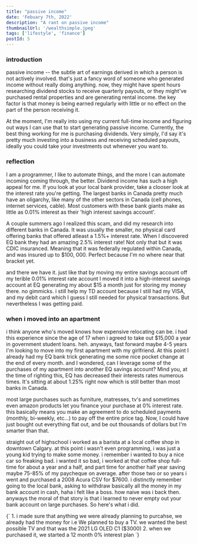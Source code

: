 ```yaml
---
title: "passive income"
date: 'Febuary 7th, 2022'
description: "A rant on passive income"
thumbnailUrl: '/wealthsimple.jpeg'
tags: ['lifestyle', 'finance']
postId: 5
---
```


### introduction
passive income -- the subtle art of earnings derived in which a person is not actively involved.
that's just a fancy word of someone who generated income without really doing anything. now, they might have 
spent hours researching dividend stocks to receive quarterly payouts, or they might've purchased rental properties and are generating 
rental income. the key factor is that money is being earned regularly with little or no effect on the part of the person
receiving it.

At the moment, I'm really into using my current full-time income and figuring out ways I can use that to start generating passive income.
Currently, the best thing working for me is purchasing dividends. Very simply, I'd say it's pretty much investing into a business and receiving
scheduled payouts, ideally you could take your investments out whenever you want to.

### reflection
I am a programmer, I like to automate things, and the more I can automate incoming coming through, the better. Dividend income has such a high appeal for me.
If you look at your local bank provider, take a clooser look at the interest rate you're getting. The largest banks in Canada pretty much have an oligarchy, like many of
the other sectors in Canada (cell phones, internet services, cable). Most customers with these bank giants make as little as 0.01% interest as their 'high interest savings account'.

A couple summers ago I realized this scam, and did my research into different banks in Canada. It was usually the smaller, no physical card offering banks that offered atleast a 1.5%+ interest rate. 
When I discovered EQ bank they had an amazing 2.5% interest rate! Not only that but it was CDIC insuranced. Meaning that it was federally regulated within Canada, and was insured up to $100, 000. Perfect because
I'm no where near that bracket yet. 

and there we have it. just like that by moving my entire savings account off my terible 0.01% interest rate account I moved it into a high-interest savings account at EQ generating my about
$15 a month just for storing my money there. no gimmicks. i still help my TD account because I still had my VISA, and my debit card which I guess I still needed for physical transactions. But nevertheless
I was getting paid.

### when i moved into an apartment
i think anyone who's moved knows how expensive relocating can be. i had this experience since the age of 17 when i agreed to take out $15,000 a year
in government student loans. heh. anyways, fast forward maybe 4-5 years I'm looking to move into my first apartment with my girlfriend.
At this point I already had my EQ bank trick generating me some nice pocket change at the end of every month. and I wondered, can I leverage some of the purchases
of my apartment into another EQ savings account? Mind you, at the time of righting this, EQ has decreased their interests rates numerous times. It's sitting at about 1.25% right now which is still better
than most banks in Canada. 

most large purchases such as furniture, matresses, tv's and sometimes even amazon products let you finance your purchase at 0% interest rate. this basically means you make an agreement to
do scheduled payments (monthly, bi-weekly, etc...) to pay off the entire price tag. Now, I could have just bought out everything flat out, and be out thousands of dollars but I'm smarter than that.

straight out of highschool i worked as a barista at a local coffee shop in downtown Calgary. at this point i wasn't even programming, i was just a young kid trying to make some money. i remember i wanted to buy a nice car so freaking bad. 
i wanted it so bad, i worked at that coffee shop full-time for about a year and a half, and part time for another half year saving maybe 75-85% of my paycheque on average.
after those two or so years i went and purchased a 2008 Acura CSV for $7600. i distinctly remember going to the local bank, asking to withdraw basically all the money in my bank account in cash, haha i felt like a boss. how naive was i back then. 
anyways the moral of that story is that i learned to never empty out your bank account on large purchases. So here's what i did. 

<SyntaxHighlighter language="javascript">
  {`
    1. i made sure that anything we were already planning to purcahse, we already had the money for
        i.e We planned to buy a TV. we wanted the best possible TV and that was the 2021 LG OLED C1 ($3000)
    2. when we purchased it, we started a 12 month 0% interest plan 
  `}
</SyntaxHighlighter>
